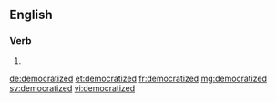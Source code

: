 ==English==

===Verb===
{{head|en|verb form}}

# {{en-past of|democratize}}

[[de:democratized]]
[[et:democratized]]
[[fr:democratized]]
[[mg:democratized]]
[[sv:democratized]]
[[vi:democratized]]